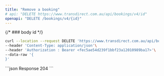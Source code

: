 ```yaml
---
title: "Remove a booking"
# api: "DELETE https://www.transdirect.com.au/api/bookings/v4/id"
openapi: "DELETE /bookings/v4/{id}"
---
```

{/* ### body 
<ParamField path="id" type="int">
id
</ParamField> */}
<RequestExample>
```bash Example Request
curl --location --request DELETE 'https://www.transdirect.com.au/api/bookings/v4/id'
--header 'Content-Type: application/json'\
--header 'Authorization : Bearer <fec5ae54d239f1bbf23a12010989ba17>'\
--data-raw '{
}'
``` 
</RequestExample>   
<ResponseExample>
```json Response
204
```
</ResponseExample>